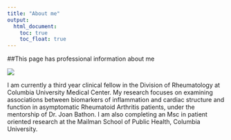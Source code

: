```yaml
---
title: "About me"
output: 
  html_document:
    toc: true
    toc_float: true
---
```


##This page has professional information about me

![](images/headshot.jpg)

I am currently a third year clinical fellow in the Division of Rheumatology at Columbia University Medical Center. My research focuses on examining associations between biomarkers of inflammation and cardiac structure and function in asymptomatic Rheumatoid Arthritis patients, under the mentorship of Dr. Joan Bathon. I am also completing an Msc in patient oriented research at the Mailman School of Public Health, Columbia University.



